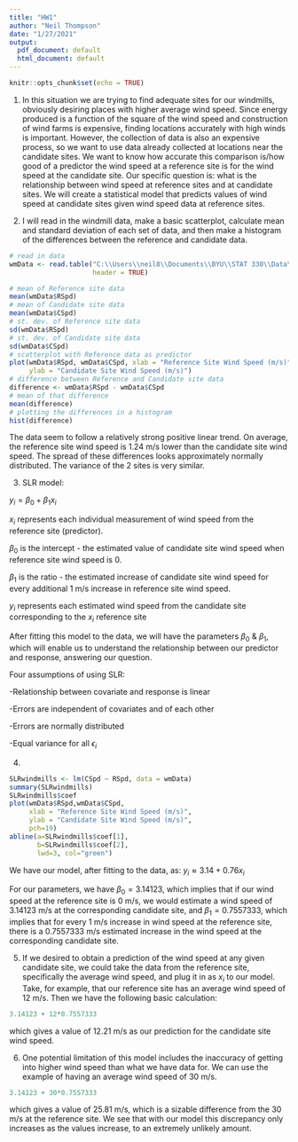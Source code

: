 ---
title: "HW1"
author: "Neil Thompson"
date: "1/27/2021"
output:
  pdf_document: default
  html_document: default
---

```{r setup, include=FALSE}
knitr::opts_chunk$set(echo = TRUE)
```

1. In this situation we are trying to find adequate sites for our windmills, obviously desiring places with higher average wind speed. Since energy produced is a function of the square of the wind speed and construction of wind farms is expensive, finding locations accurately with high winds is important. However, the collection of data is also an expensive process, so we want to use data already collected at locations near the candidate sites. We want to know how accurate this comparison is/how good of a predictor the wind speed at a reference site is for the wind speed at the candidate site. Our specific question is: what is the relationship between wind speed at reference sites and at candidate sites.
We will create a statistical model that predicts values of wind speed at candidate sites given wind speed data at reference sites. 

2. I will read in the windmill data, make a basic scatterplot, calculate mean and standard deviation of each set of data, and then make a histogram of the differences between the reference and candidate data.
```{r}
# read in data
wmData <- read.table("C:\\Users\\neil8\\Documents\\BYU\\STAT 330\\Data\\Windmill.txt",
                     header = TRUE)

# mean of Reference site data
mean(wmData$RSpd)
# mean of Candidate site data
mean(wmData$CSpd)
# st. dev. of Reference site data
sd(wmData$RSpd)
# st. dev. of Candidate site data
sd(wmData$CSpd)
# scatterplot with Reference data as predictor
plot(wmData$RSpd, wmData$CSpd, xlab = "Reference Site Wind Speed (m/s)",
     ylab = "Candidate Site Wind Speed (m/s)")
# difference between Reference and Candidate site data
difference <- wmData$RSpd - wmData$CSpd
# mean of that difference
mean(difference)
# plotting the differences in a histogram
hist(difference)
```

The data seem to follow a relatively strong positive linear trend. On average, the reference site wind speed is 1.24 m/s lower than the candidate site wind speed. The spread of these differences looks approximately normally distributed. The variance of the 2 sites is very similar.

3. SLR model: 

$y_i = \beta_0 + \beta_1x_i$

$x_i$ represents each individual measurement of wind speed from the reference site (predictor).

$\beta_0$ is the intercept - the estimated value of candidate site wind speed when reference site wind speed is 0.

$\beta_1$ is the ratio - the estimated increase of candidate site wind speed for every additional 1 m/s increase in reference site wind speed.

$y_i$ represents each estimated wind speed from the candidate site corresponding to the $x_i$ reference site

After fitting this model to the data, we will have the parameters $\beta_0$ & $\beta_1$, which will enable us to understand the relationship between our predictor and response, answering our question.

Four assumptions of using SLR:

-Relationship between covariate and response is linear

-Errors are independent of covariates and of each other

-Errors are normally distributed

-Equal variance for all $\epsilon_i$


4. 
```{r}
SLRwindmills <- lm(CSpd ~ RSpd, data = wmData)
summary(SLRwindmills)
SLRwindmills$coef
plot(wmData$RSpd,wmData$CSpd,
     xlab = "Reference Site Wind Speed (m/s)", 
     ylab = "Candidate Site Wind Speed (m/s)",
     pch=19)
abline(a=SLRwindmills$coef[1],
       b=SLRwindmills$coef[2],
       lwd=3, col="green")
```
We have our model, after fitting to the data, as:
$y_i \approx 3.14 + 0.76x_i$

For our parameters, we have $\beta_0 = 3.14123$, which implies that if our wind speed at the reference site is 0 m/s, we would estimate a wind speed of 3.14123 m/s at the corresponding candidate site, and $\beta_1 = 0.7557333$, which implies that for every 1 m/s increase in wind speed at the reference site, there is a 0.7557333 m/s estimated increase in the wind speed at the corresponding candidate site.


5. If we desired to obtain a prediction of the wind speed at any given candidate site, we could take the data from the reference site, specifically the average wind speed, and plug it in as $x_i$ to our model. Take, for example, that our reference site has an average wind speed of 12 m/s. Then we have the following basic calculation:
```{r}
3.14123 + 12*0.7557333
```
which gives a value of 12.21 m/s as our prediction for the candidate site wind speed.


6. One potential limitation of this model includes the inaccuracy of getting into higher wind speed than what we have data for. We can use the example of having an average wind speed of 30 m/s.
```{r}
3.14123 + 30*0.7557333
```
which gives a value of 25.81 m/s, which is a sizable difference from the 30 m/s at the reference site. We see that with our model this discrepancy only increases as the values increase, to an extremely unlikely amount.



